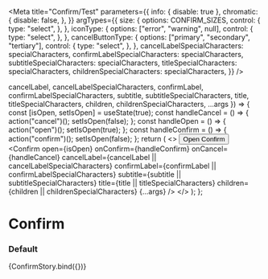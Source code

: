 

<Meta
  title="Confirm/Test"
  parameters={{
    info: { disable: true },
    chromatic: {
      disable: false,
    },
  }}
  argTypes={{
    size: {
      options: CONFIRM_SIZES,
      control: {
        type: "select",
      },
    },
    iconType: {
      options: ["error", "warning", null],
      control: {
        type: "select",
      },
    },
    cancelButtonType: {
      options: ["primary", "secondary", "tertiary"],
      control: {
        type: "select",
      },
    },
    cancelLabelSpecialCharacters: specialCharacters,
    confirmLabelSpecialCharacters: specialCharacters,
    subtitleSpecialCharacters: specialCharacters,
    titleSpecialCharacters: specialCharacters,
    childrenSpecialCharacters: specialCharacters,
  }}
/>

  cancelLabel,
  cancelLabelSpecialCharacters,
  confirmLabel,
  confirmLabelSpecialCharacters,
  subtitle,
  subtitleSpecialCharacters,
  title,
  titleSpecialCharacters,
  children,
  childrenSpecialCharacters,
  ...args
}) => {
  const [isOpen, setIsOpen] = useState(true);
  const handleCancel = () => {
    action("cancel")();
    setIsOpen(false);
  };
  const handleOpen = () => {
    action("open")();
    setIsOpen(true);
  };
  const handleConfirm = () => {
    action("confirm")();
    setIsOpen(false);
  };
  return (
    <>
      <Button onClick={handleOpen}>Open Confirm</Button>
      <Confirm
        open={isOpen}
        onConfirm={handleConfirm}
        onCancel={handleCancel}
        cancelLabel={cancelLabel || cancelLabelSpecialCharacters}
        confirmLabel={confirmLabel || confirmLabelSpecialCharacters}
        subtitle={subtitle || subtitleSpecialCharacters}
        title={title || titleSpecialCharacters}
        children={children || childrenSpecialCharacters}
        {...args}
      />
    </>
  );
};

# Confirm

### Default

<Canvas>
  <Story
    name="default"
    args={{
      children: "This is an example of a confirm.",
      childrenSpecialCharacters: undefined,
      title: "Are you sure?",
      titleSpecialCharacters: undefined,
      disableEscKey: false,
      height: "",
      subtitle: "",
      subtitleSpecialCharacters: undefined,
      size: Confirm.defaultProps.size,
      showCloseIcon: Confirm.defaultProps.showCloseIcon,
      disableAutoFocus: false,
      confirmLabel: "",
      confirmLabelSpecialCharacters: undefined,
      cancelLabel: "",
      cancelLabelSpecialCharacters: undefined,
      destructive: false,
      iconType: null,
      isLoadingConfirm: false,
      disableConfirm: false,
      disableCancel: false,
      cancelButtonType: "secondary",
    }}
  >
    {ConfirmStory.bind({})}
  </Story>
</Canvas>
